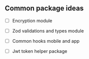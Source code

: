 ## Common package ideas
- [ ] Encryption module
- [ ] Zod validations and types module
- [ ] Common hooks mobile and app
- [ ] Jwt token helper package
    